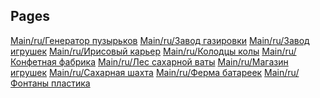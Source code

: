 
== Pages ==
[[Main/ru/Генератор пузырьков]]
[[Main/ru/Завод газировки]]
[[Main/ru/Завод игрушек]]
[[Main/ru/Ирисовый карьер]]
[[Main/ru/Колодцы колы]]
[[Main/ru/Конфетная фабрика]]
[[Main/ru/Лес сахарной ваты]]
[[Main/ru/Магазин игрушек]]
[[Main/ru/Сахарная шахта]]
[[Main/ru/Ферма батареек]]
[[Main/ru/Фонтаны пластика]]
